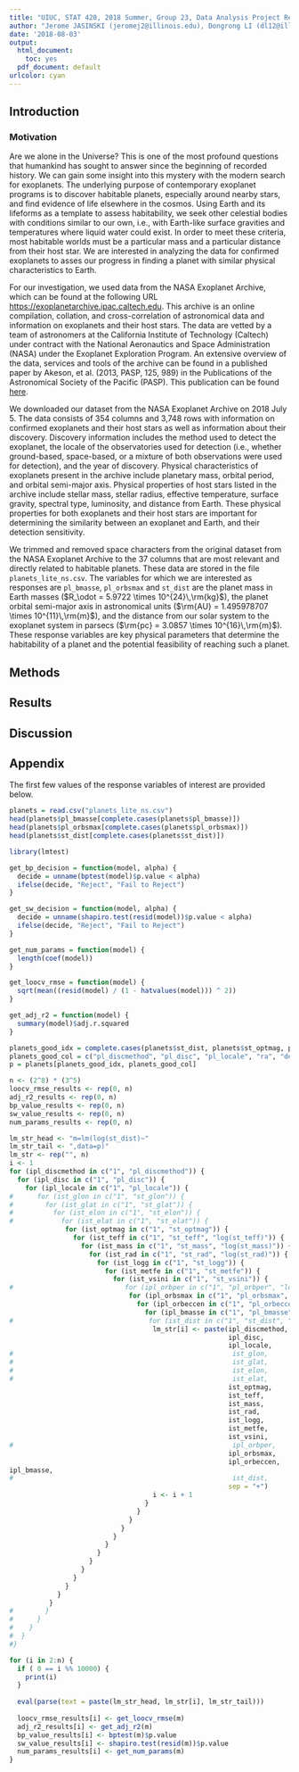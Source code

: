 ```yaml
---
title: "UIUC, STAT 420, 2018 Summer, Group 23, Data Analysis Project Report, Assessing Developments in the Search for Another Earth"
author: "Jerome JASINSKI (jeromej2@illinois.edu), Dongrong LI (dl12@illinois.edu), Thai Duy Cuong NGUYEN (thaidn2@illinois.edu)"
date: '2018-08-03'
output:
  html_document: 
    toc: yes
  pdf_document: default
urlcolor: cyan
---
```


## Introduction ##

### Motivation ###

Are we alone in the Universe? This is one of the most profound questions that humankind has sought to answer since the beginning of recorded history. We can gain some insight into this mystery with the modern search for exoplanets. The underlying purpose of contemporary exoplanet programs is to discover habitable planets, especially around nearby stars, and find evidence of life elsewhere in the cosmos. Using Earth and its lifeforms as a template to assess habitability, we seek other celestial bodies with conditions similar to our own, i.e., with Earth-like surface gravities and temperatures where liquid water could exist. In order to meet these criteria, most habitable worlds must be a particular mass and a particular distance from their host star. We are interested in analyzing the data for confirmed exoplanets to asses our progress in finding a planet with similar physical characteristics to Earth.

For our investigation, we used data from the NASA Exoplanet Archive, which can be found at the following URL [https://exoplanetarchive.ipac.caltech.edu](https://exoplanetarchive.ipac.caltech.edu). This archive is an online compilation, collation, and cross-correlation of astronomical data and information on exoplanets and their host stars. The data are vetted by a team of astronomers at the California Institute of Technology (Caltech) under contract with the National Aeronautics and Space Administration (NASA) under the Exoplanet Exploration Program. An extensive overview of the data, services and tools of the archive can be found in a published paper by Akeson, et al. (2013, PASP, 125, 989) in the Publications of the Astronomical Society of the Pacific (PASP). This publication can be found [here](http://adsabs.harvard.edu/abs/2013PASP..125..989A).

We downloaded our dataset from the NASA Exoplanet Archive on 2018 July 5. The data consists of 354 columns and 3,748 rows with information on confirmed exoplanets and their host stars as well as information about their discovery. Discovery information includes the method used to detect the exoplanet, the locale of the observatories used for detection (i.e., whether ground-based, space-based, or a mixture of both observations were used for detection), and the year of discovery. Physical characteristics of exoplanets present in the archive include planetary mass, orbital period, and orbital semi-major axis. Physical properties of host stars listed in the archive include stellar mass, stellar radius, effective temperature, surface gravity, spectral type, luminosity, and distance from Earth. These physical properties for both exoplanets and their host stars are important for determining the similarity between an exoplanet and Earth, and their detection sensitivity.

We trimmed and removed space characters from the original dataset from the NASA Exoplanet Archive to the 37 columns that are most relevant and directly related to habitable planets. These data are stored in the file `planets_lite_ns.csv`. The variables for which we are interested as responses are `pl_bmasse`, `pl_orbsmax` and `st_dist` are the planet mass in Earth masses ($R_\odot = 5.9722 \times 10^{24}\,\rm{kg}$), the planet orbital semi-major axis in astronomical units ($\rm{AU} = 1.495978707 \times 10^{11}\,\rm{m}$), and the distance from our solar system to the exoplanet system in parsecs ($\rm{pc} = 3.0857 \times 10^{16}\,\rm{m}$). These response variables are key physical parameters that determine the habitability of a planet and the potential feasibility of reaching such a planet.

## Methods ##

## Results ##

## Discussion ##

## Appendix ##


The first few values of the response variables of interest are provided below.

```r
planets = read.csv("planets_lite_ns.csv")
head(planets$pl_bmasse[complete.cases(planets$pl_bmasse)])
head(planets$pl_orbsmax[complete.cases(planets$pl_orbsmax)])
head(planets$st_dist[complete.cases(planets$st_dist)])
```

```r
library(lmtest)

get_bp_decision = function(model, alpha) {
  decide = unname(bptest(model)$p.value < alpha)
  ifelse(decide, "Reject", "Fail to Reject")
}

get_sw_decision = function(model, alpha) {
  decide = unname(shapiro.test(resid(model))$p.value < alpha)
  ifelse(decide, "Reject", "Fail to Reject")
}

get_num_params = function(model) {
  length(coef(model))
}

get_loocv_rmse = function(model) {
  sqrt(mean((resid(model) / (1 - hatvalues(model))) ^ 2))
}

get_adj_r2 = function(model) {
  summary(model)$adj.r.squared
}
```

```r
planets_good_idx = complete.cases(planets$st_dist, planets$st_optmag, planets$st_teff, planets$st_mass, planets$st_rad, planets$st_logg, planets$st_metfe, planets$st_vsini, planets$pl_orbsmax, planets$pl_orbeccen, planets$pl_bmasse)
planets_good_col = c("pl_discmethod", "pl_disc", "pl_locale", "ra", "dec", "st_glon", "st_glat", "st_elon", "st_elat", "st_dist", "st_optmag", "st_teff", "st_mass", "st_rad", "st_logg", "st_lum", "st_metfe", "st_vsini", "pl_orbper", "pl_orbsmax", "pl_orbeccen", "pl_bmasse")
p = planets[planets_good_idx, planets_good_col]
```

```r
n <- (2^8) * (3^5)
loocv_rmse_results <- rep(0, n)
adj_r2_results <- rep(0, n)
bp_value_results <- rep(0, n)
sw_value_results <- rep(0, n)
num_params_results <- rep(0, n)
```

```r
lm_str_head <- "m=lm(log(st_dist)~"
lm_str_tail <- ",data=p)"
lm_str <- rep("", n)
i <- 1
for (ipl_discmethod in c("1", "pl_discmethod")) {
  for (ipl_disc in c("1", "pl_disc")) {
    for (ipl_locale in c("1", "pl_locale")) {
#      for (ist_glon in c("1", "st_glon")) {
#        for (ist_glat in c("1", "st_glat")) {
#          for (ist_elon in c("1", "st_elon")) {
#            for (ist_elat in c("1", "st_elat")) {
              for (ist_optmag in c("1", "st_optmag")) {
                for (ist_teff in c("1", "st_teff", "log(st_teff)")) {
                  for (ist_mass in c("1", "st_mass", "log(st_mass)")) {
                    for (ist_rad in c("1", "st_rad", "log(st_rad)")) {
                      for (ist_logg in c("1", "st_logg")) {
                        for (ist_metfe in c("1", "st_metfe")) {
                          for (ist_vsini in c("1", "st_vsini")) {
#                            for (ipl_orbper in c("1", "pl_orbper", "log(pl_orbper)")) {
                              for (ipl_orbsmax in c("1", "pl_orbsmax", "log(pl_orbsmax)")) {
                                for (ipl_orbeccen in c("1", "pl_orbeccen")) {
                                  for (ipl_bmasse in c("1", "pl_bmasse", "log(pl_bmasse)")) {
#                                  for (ist_dist in c("1", "st_dist", "log(st_dist)")) {
                                    lm_str[i] <- paste(ipl_discmethod,
                                                       ipl_disc,
                                                       ipl_locale,
#                                                       ist_glon,
#                                                       ist_glat,
#                                                       ist_elon,
#                                                       ist_elat,
                                                       ist_optmag,
                                                       ist_teff,
                                                       ist_mass,
                                                       ist_rad,
                                                       ist_logg,
                                                       ist_metfe,
                                                       ist_vsini,
#                                                       ipl_orbper,
                                                       ipl_orbsmax,
                                                       ipl_orbeccen,
ipl_bmasse,
#                                                       ist_dist,
                                                       sep = "+")
                                    i <- i + 1
                                  }
                                }
                              }
                            }
                          }
                        }
                      }
                    }
                  }
                }
              }
            }
          }
#        }
#      }
#    }
#  }
#}
```

```r
for (i in 2:n) {
  if ( 0 == i %% 10000) {
    print(i)
  }
  
  eval(parse(text = paste(lm_str_head, lm_str[i], lm_str_tail)))
  
  loocv_rmse_results[i] <- get_loocv_rmse(m)
  adj_r2_results[i] <- get_adj_r2(m)
  bp_value_results[i] <- bptest(m)$p.value
  sw_value_results[i] <- shapiro.test(resid(m))$p.value
  num_params_results[i] <- get_num_params(m)
}
```
